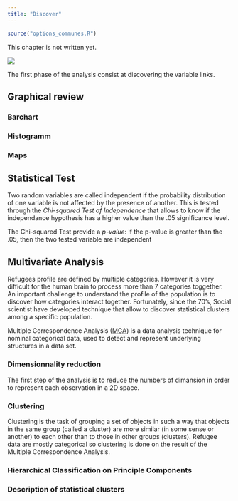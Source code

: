 ---
title: "Discover"
---

```{r options_communes, include=FALSE}
source("options_communes.R")
```


<div class="important">
This chapter is not written yet.
</div>


![](images/Maturity.png)


The first phase of the analysis consist at discovering the variable links. 

## Graphical review

### Barchart

### Histogramm

### Maps

## Statistical Test
Two random variables are called independent if the probability distribution of one variable is not affected by the presence of another. This is tested through the *Chi-squared Test of Independence* that allows to know if the independance hypothesis has a higher value than the .05 significance level.

The Chi-squared Test provide a *p-value*: if the  p-value is greater than the .05, then the two tested variable are independent 

## Multivariate Analysis

Refugees profile are defined by multiple categories. However it is very difficult for the human brain to process more than 7 categories toggether. An important challenge to understand the profile of the population is to discover how categories interact together. Fortunately, since the 70's, Social scientist have developed technique that allow to discover statistical clusters among a specific population. 

Multiple Correspondence Analysis ([MCA](https://en.wikipedia.org/wiki/Multiple_correspondence_analysis)) is a data analysis technique for nominal categorical data, used to detect and represent underlying structures in a data set.



### Dimensionnality reduction

The first step of the analysis is to reduce the numbers of dimansion in order to represent each observation in a 2D space.

### Clustering

Clustering is the task of grouping a set of objects in such a way that objects in the same group (called a cluster) are more similar (in some sense or another) to each other than to those in other groups (clusters). Refugee data are mostly categorical so clustering is done on the result of the Multiple Correspondence Analysis.


### Hierarchical Classification on Principle Components

### Description of statistical clusters
